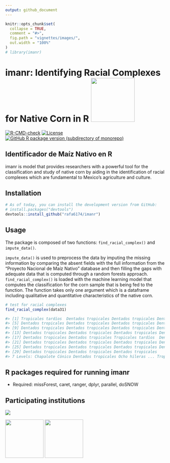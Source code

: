 ```yaml
---
output: github_document
---
```


```r
knitr::opts_chunk$set(
  collapse = TRUE,
  comment = "#>",
  fig.path = "vignettes/images/",
  out.width = "100%"
)
# library(imanr)
```

# imanr: Identifying Racial Complexes for Native Corn in R <a href="https://github.com/rafa6174/imanr"><img src="vignettes/images/hex-imanr.png" aligh="right" height="138" /></a>

<!-- badges: start -->

[![R-CMD-check](https://github.com/rafa6174/imanr/actions/workflows/R-CMD-check.yaml/badge.svg)](https://github.com/rafa6174/imanr/actions/workflows/R-CMD-check.yaml) [![License](https://img.shields.io/badge/License-GPL3-blue.svg)](https://github.com/rafa6174/imanr/blob/master/LICENSE.md)
<!-- [![CRAN/METACRAN](https://img.shields.io/cran/v/ecocbo)](https://cran.r-project.org/package=ecocbo) -->
[![GitHub R package version (subdirectory of monorepo)](https://img.shields.io/github/r-package/v/rafa6174/imanr)](https://github.com/rafa6174/imanr/tree/main)
<!-- ![CRAN downloads](https://cranlogs.r-pkg.org/badges/grand-total/imanr?color=yellow) -->

<!-- badges: end -->

## Identificador de Maíz Nativo en R

imanr is  model that provides researchers with a powerful tool for the classification and study of native corn by aiding in the identification of racial complexes which are fundamental to Mexico's agriculture and culture.

## Installation

```r
# As of today, you can install the development version from GitHub:
# install.packages("devtools")
devtools::install_github("rafa6174/imanr")
```

## Usage

The package is composed of two functions: `find_racial_complex()` and `impute_data()`.

`impute_data()` is used to preprocess the data by imputing the missing information by comparing the absent fields with the full information from the "Proyecto Nacional de Maíz Nativo" database and then filling the gaps with adequate data that is computed through a random forests approach. `find_racial_complex()` is loaded with the machine learning model that computes the classification for the corn sample that is being fed to the function. The function takes only one argument which is a dataframe including qualitative and quantitative characteristics of the native corn.

```r
# test for racial complexes
find_racial_complex(data31)

#> [1] Tropicales tardíos  Dentados tropicales Dentados tropicales Dentados tropicales
#> [5] Dentados tropicales Dentados tropicales Dentados tropicales Dentados tropicales
#> [9] Dentados tropicales Dentados tropicales Dentados tropicales Dentados tropicales
#> [13] Dentados tropicales Dentados tropicales Dentados tropicales Dentados tropicales
#> [17] Dentados tropicales Dentados tropicales Tropicales tardíos  Dentados tropicales
#> [21] Dentados tropicales Dentados tropicales Dentados tropicales Dentados tropicales
#> [25] Dentados tropicales Dentados tropicales Dentados tropicales Dentados tropicales
#> [29] Dentados tropicales Dentados tropicales Dentados tropicales
#> 7 Levels: Chapalote Cónico Dentados tropicales Ocho hileras ... Tropicales tardíos
```

## R packages required for running imanr

* Required:  missForest, caret, ranger, dplyr, parallel, doSNOW

## Participating institutions
![](vignettes/images/logoCONACYT.png)

![](vignettes/images/logoUAEH.png){height="121"} ![](vignettes/images/logoENES.png){height="121"}



